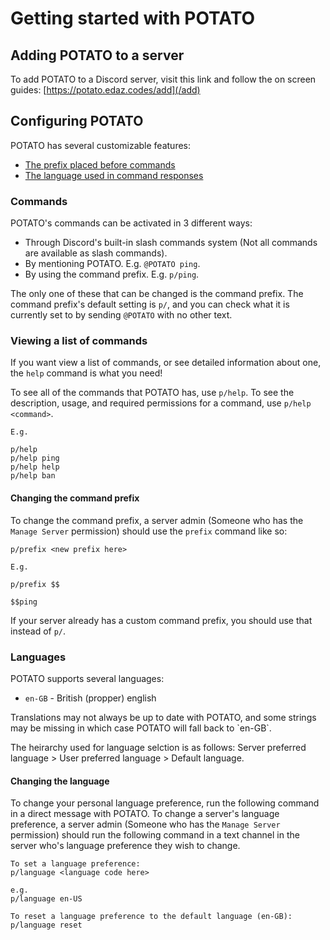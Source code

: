 
# Getting started with POTATO

## Adding POTATO to a server

To add POTATO to a Discord server, visit this link and follow the on screen guides: [https://potato.edaz.codes/add](/add)

## Configuring POTATO

POTATO has several customizable features:

- [The prefix placed before commands](#changing-the-prefix)
- [The language used in command responses]()

### Commands

POTATO's commands can be activated in 3 different ways:

- Through Discord's built-in slash commands system (Not all commands are available as slash commands).
- By mentioning POTATO. E.g. `@POTATO ping`.
- By using the command prefix. E.g. `p/ping`.

The only one of these that can be changed is the command prefix.
The command prefix's default setting is `p/`, and you can check what it is currently set to by sending `@POTATO` with no other text.

### Viewing a list of commands

If you want view a list of commands, or see detailed information about one, the `help` command is what you need!

To see all of the commands that POTATO has, use `p/help`.
To see the description, usage, and required permissions for a command, use `p/help <command>`.

```
E.g.

p/help
p/help ping
p/help help
p/help ban
```

#### Changing the command prefix

To change the command prefix, a server admin (Someone who has the `Manage Server` permission) should use the `prefix` command like so:

```
p/prefix <new prefix here>

E.g.

p/prefix $$

$$ping
```

If your server already has a custom command prefix, you should use that instead of `p/`.

### Languages

POTATO supports several languages:

- `en-GB` - British (propper) english

<Callout emoji="ℹ">
  Translations may not always be up to date with POTATO, and some strings may be
  missing in which case POTATO will fall back to `en-GB`.
</Callout>

The heirarchy used for language selction is as follows: Server preferred language > User preferred language > Default language.

#### Changing the language

To change your personal language preference, run the following command in a direct message with POTATO.
To change a server's language preference, a server admin (Someone who has the `Manage Server` permission) should run the following command in a text channel in the server who's language preference they wish to change.

```
To set a language preference:
p/language <language code here>

e.g.
p/language en-US

To reset a language preference to the default language (en-GB):
p/language reset
```
